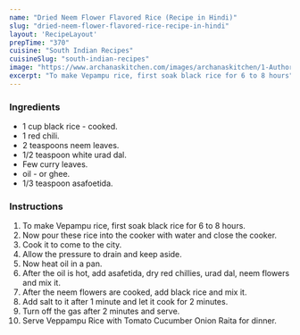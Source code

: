 ---
name: "Dried Neem Flower Flavored Rice (Recipe in Hindi)"
slug: "dried-neem-flower-flavored-rice-recipe-in-hindi"
layout: 'RecipeLayout'
prepTime: "370"
cuisine: "South Indian Recipes"
cuisineSlug: "south-indian-recipes"
image: "https://www.archanaskitchen.com/images/archanaskitchen/1-Author/Neeru_Srikanth/Vepampoo_Rice_Dried_Neem_Flowers_Rice.jpg"
excerpt: "To make Vepampu rice, first soak black rice for 6 to 8 hours"
---

### Ingredients

- 1 cup black rice - cooked.
-  1 red chili.
-  2 teaspoons neem leaves.
-  1/2 teaspoon white urad dal.
-  Few curry leaves.
-  oil - or ghee.
-  1/3 teaspoon asafoetida.

### Instructions

1. To make Vepampu rice, first soak black rice for 6 to 8 hours.
1. Now pour these rice into the cooker with water and close the cooker.
1. Cook it to come to the city.
1. Allow the pressure to drain and keep aside.
1. Now heat oil in a pan.
1. After the oil is hot, add asafetida, dry red chillies, urad dal, neem flowers and mix it.
1. After the neem flowers are cooked, add black rice and mix it.
1. Add salt to it after 1 minute and let it cook for 2 minutes.
1. Turn off the gas after 2 minutes and serve.
1. Serve Veppampu Rice with Tomato Cucumber Onion Raita for dinner.
